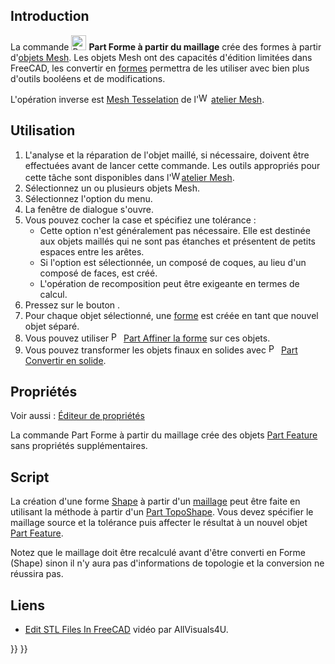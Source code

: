 <languages/>

{{Docnav/fr
|[[Part_BoxSelection/fr|Sélection par boîte]]
|[[Part_PointsFromMesh/fr|Points à partir d'un maillage]]
|[[Part_Workbench/fr|Atelier Part]]
|IconL=Part_BoxSelection.svg
|IconR=Part_PointsFromMesh.svg
|IconC=Workbench_Part.svg
}}

{{GuiCommand/fr
|Name=Part ShapeFromMesh
|Name/fr=Part Forme à partir du maillage
|MenuLocation=Part → Créer une forme à partir d'un maillage...
|Workbenches=[[Part_Workbench/fr|Part]]
|SeeAlso=[[Part_MakeSolid/fr|Part Convertir en solide]], [[Part_RefineShape/fr|Part Affiner la forme]], [[Part_PointsFromMesh/fr|Part Points à partir d'un maillage]]
}}

<span id="Introduction"></span>
== Introduction ==

La commande [[Image:Part_ShapeFromMesh.svg|24px]] '''Part Forme à partir du maillage''' crée des formes à partir d'[[Mesh/fr|objets Mesh]]. Les objets Mesh ont des capacités d'édition limitées dans FreeCAD, les convertir en [[Shape/fr|formes]] permettra de les utiliser avec bien plus d'outils booléens et de modifications.

L'opération inverse est [[Mesh_FromPartShape/fr|Mesh Tesselation]] de l'[[File:Workbench_Mesh.svg|16px]] [[Mesh_Workbench/fr|atelier Mesh]].

<span id="Usage"></span>
==Utilisation==

# L'analyse et la réparation de l'objet maillé, si nécessaire, doivent être effectuées avant de lancer cette commande. Les outils appropriés pour cette tâche sont disponibles dans l'[[File:Workbench_Mesh.svg|16px]][[Mesh_Workbench/fr|atelier Mesh]].
# Sélectionnez un ou plusieurs objets Mesh.
# Sélectionnez l'option {{MenuCommand|Part → [[File:Part_ShapeFromMesh.svg|16px]] Créer une forme à partir d'un maillage...}} du menu.
# La fenêtre de dialogue {{MenuCommand|Forme à partir du maillage}} s'ouvre.
# Vous pouvez cocher la case {{MenuCommand|Recomposer la forme}} et spécifiez une tolérance :
#* Cette option n'est généralement pas nécessaire. Elle est destinée aux objets maillés qui ne sont pas étanches et présentent de petits espaces entre les arêtes.
#* Si l'option est sélectionnée, un composé de coques, au lieu d'un composé de faces, est créé.
#* L'opération de recomposition peut être exigeante en termes de calcul.
# Pressez sur le bouton {{Button|OK}}.
# Pour chaque objet sélectionné, une [[Shape/fr|forme]] est créée en tant que nouvel objet séparé.
# Vous pouvez utiliser [[File:Part_RefineShape.svg|16px]] [[Part_RefineShape/fr|Part Affiner la forme]] sur ces objets.
# Vous pouvez transformer les objets finaux en solides avec [[File:Part_MakeSolid.svg|16px]] [[Part_MakeSolid/fr|Part Convertir en solide]].

<span id="Properties"></span>
==Propriétés==

Voir aussi : [[Property_editor/fr|Éditeur de propriétés]]

La commande Part Forme à partir du maillage crée des objets [[Part_Feature/fr|Part Feature]] sans propriétés supplémentaires.

<span id="Scripting"></span>
==Script==

La création d'une forme [[Shape/fr|Shape]] à partir d'un [[Mesh/fr|maillage]] peut être faite en utilisant la méthode {{incode|makeShapeFromMesh}} à partir d'un [[Part_TopoShape/fr|Part TopoShape]]. Vous devez spécifier le maillage source et la tolérance puis affecter le résultat à un nouvel objet [[Part_Feature/fr|Part Feature]].

Notez que le maillage doit être recalculé avant d'être converti en Forme (Shape) sinon il n'y aura pas d'informations de topologie et la conversion ne réussira pas.

{{Code|code=
import FreeCAD as App
import Part

doc = App.ActiveDocument
mesh = doc.addObject("Mesh::Cube", "Mesh")
mesh.recompute()

shape = Part.Shape()
shape.makeShapeFromMesh(mesh.Mesh.Topology, 0.1)

solid = doc.addObject("Part::Feature", "Solid")
solid.Shape = Part.Solid(shape.removeSplitter())
solid.Placement.Base = App.Vector(15, 0, 0)
doc.recompute()
}}

<span id="Links"></span>
== Liens ==

* [https://www.youtube.com/watch?v=5lwENZeNiNg&feature=youtu.be Edit STL Files In FreeCAD] vidéo par  AllVisuals4U.


{{Docnav/fr
|[[Part_BoxSelection/fr|Sélection par boîte]]
|[[Part_PointsFromMesh/fr|Points à partir d'un maillage]]
|[[Part_Workbench/fr|Atelier Part]]
|IconL=Part_BoxSelection.svg
|IconR=Part_PointsFromMesh.svg
|IconC=Workbench_Part.svg
}}

{{Part_Tools_navi{{#translation:}}}}
{{Userdocnavi{{#translation:}}}}